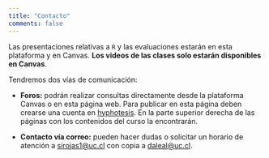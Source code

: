 ```yaml
---
title: "Contacto"
comments: false
---
```


Las presentaciones relativas a `R` y las evaluaciones estarán en esta plataforma y en Canvas. **Los videos de las clases solo estarán disponibles en Canvas**.

Tendremos dos vías de comunicación:

-   **Foros:** podrán realizar consultas directamente desde la plataforma Canvas o en esta página web. Para publicar en esta página deben crearse una cuenta en [hyphotesis](mailto:https://web.hypothes.is/). En la parte superior derecha de las páginas con los contenidos del curso la encontrarán.

-   **Contacto vía correo:** pueden hacer dudas o solicitar un horario de atención a [sirojas1@uc.cl](sirojas1@uc.cl) con copia a [daleal@uc.cl](mailto:daleal@uc.cl).